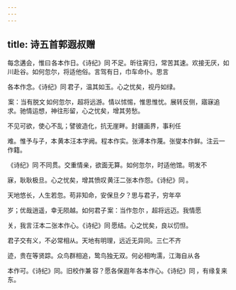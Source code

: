 ```yaml
---
---
---
```

title: 诗五首郭遐叔赠
---



每念遘会，惟曰 各本作日。《诗纪》同 不足。昕往宵归，常苦其速。欢接无厌，如川赴谷。如何忽尔，将适他俗。言驾有日，巾车命仆。思言 

各本作念。《诗纪》同 君子，温其如玉。心之忧矣，视丹如绿。

 案：当有脱文 如何忽尔，超将远游。情以怵惕，惟思惟忧。展转反侧，寤寐追求。驰情运想，神往形留，心之忧矣，增其劳愁。

不见可欲，使心不乱；譬彼造化，抗无崖畔。封疆画界，事利任

难。惟予与子，本 黄本汪本字阙。程本作实。张溥本作蔑。张燮本作鲜。注云一作籍。

《诗纪》同 不同贯。交重情亲，欲面无算。如何忽尔，时适他馆。明发不

寐，耿耿极旦。心之忧矣，增其愤叹 黄汪二张本作怨。《诗纪》同 。

天地悠长，人生若忽。苟非知命，安保旦夕？思与君子，穷年卒

岁；优哉逍遥，幸无陨越。如何君子 案：当作忽尔 ，超将远迈。我情愿

关，我言 汪本二张本作心。《诗纪》同 愿结。心之忧矣，良以忉怛。

君子交有义，不必常相从。天地有明理，远近无异同。三仁不齐

迹，贵在等贤踪。众鸟群相追，鸷鸟独无双。何必相呴濡，江海自从 各

本作可。《诗纪》同。旧校作兼 容？愿各保遐年 各本作心。《诗纪》同 ，有缘复来东。